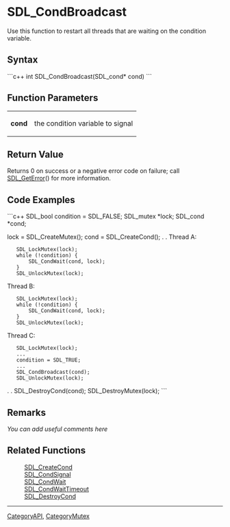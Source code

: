 <!-- pragma section-numbers off -->
<!-- pragma camelcase off -->

= SDL_CondBroadcast =
Use this function to restart all threads that are waiting on the condition variable.


== Syntax ==
```c++
int SDL_CondBroadcast(SDL_cond* cond)
```

== Function Parameters ==
{|
|'''cond'''
|the condition variable to signal
|}

== Return Value ==
Returns 0 on success or a negative error code on failure; call [[SDL_GetError]]() for more information.

== Code Examples ==
```c++
SDL_bool condition = SDL_FALSE;
SDL_mutex *lock;
SDL_cond *cond;

lock = SDL_CreateMutex();
cond = SDL_CreateCond();
.
.
Thread A:
    SDL_LockMutex(lock);
    while (!condition) {
        SDL_CondWait(cond, lock);
    }
    SDL_UnlockMutex(lock);

Thread B:
    SDL_LockMutex(lock);
    while (!condition) {
        SDL_CondWait(cond, lock);
    }
    SDL_UnlockMutex(lock);

Thread C:
    SDL_LockMutex(lock);
    ...
    condition = SDL_TRUE;
    ...
    SDL_CondBroadcast(cond);
    SDL_UnlockMutex(lock);
.
.
SDL_DestroyCond(cond);
SDL_DestroyMutex(lock);
```

== Remarks ==
''You can add useful comments here''

== Related Functions ==
:[[SDL_CreateCond]]
:[[SDL_CondSignal]]
:[[SDL_CondWait]]
:[[SDL_CondWaitTimeout]]
:[[SDL_DestroyCond]]

----
[[CategoryAPI]], [[CategoryMutex]]
